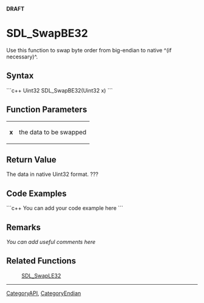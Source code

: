 <!-- pragma section-numbers off -->
<!-- pragma disable-camelcase -->
'''DRAFT'''

= SDL_SwapBE32 =
Use this function to swap byte order from big-endian to native ^(if necessary)^.


== Syntax ==
```c++
Uint32 SDL_SwapBE32(Uint32 x)
```

== Function Parameters ==
{|
|'''x'''
|the data to be swapped
|}

== Return Value ==
The data in native Uint32 format. ???

== Code Examples ==
```c++
You can add your code example here
```

== Remarks ==
''You can add useful comments here''

== Related Functions ==
:[[SDL_SwapLE32]]

----
[[CategoryAPI]], [[CategoryEndian]]
